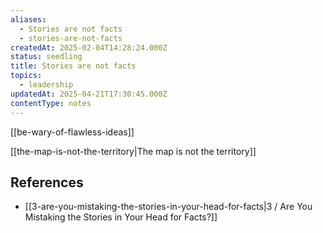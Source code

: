 ```yaml
---
aliases:
  - Stories are not facts
  - stories-are-not-facts
createdAt: 2025-02-04T14:28:24.000Z
status: seedling
title: Stories are not facts
topics:
  - leadership
updatedAt: 2025-04-21T17:30:45.000Z
contentType: notes
---
```

[[be-wary-of-flawless-ideas]]

[[the-map-is-not-the-territory|The map is not the territory]]

## References

- [[3-are-you-mistaking-the-stories-in-your-head-for-facts|3 / Are You Mistaking the Stories in Your Head for Facts?]]
